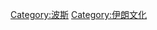 {{Commonscat|Culture of Iran}}
{{Catmore}}

[[Category:波斯|Category:波斯]]
[[Category:伊朗文化|Category:伊朗文化]]